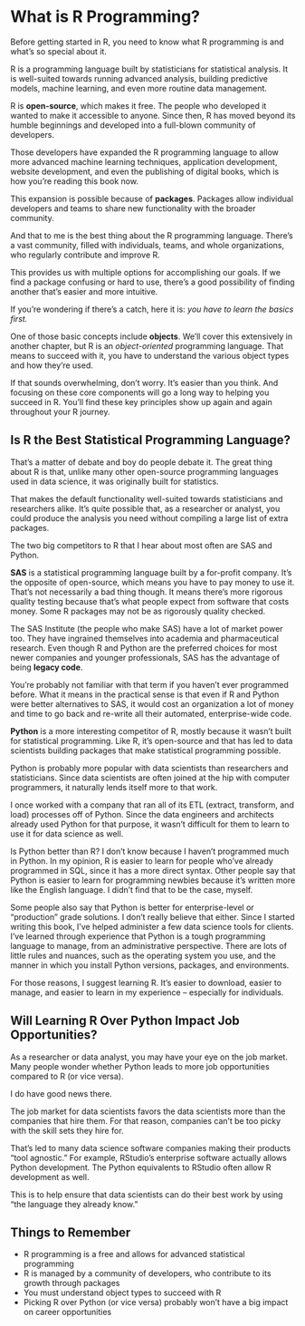 # What is R Programming? {#whatisr}

Before getting started in R, you need to know what R programming is and what's so special about it.

R is a programming language built by statisticians for statistical analysis. It is well-suited towards running advanced analysis, building predictive models, machine learning, and even more routine data management.

R is **open-source**, which makes it free. The people who developed it wanted to make it accessible to anyone. Since then, R has moved beyond its humble beginnings and developed into a full-blown community of developers.

Those developers have expanded the R programming language to allow more advanced machine learning techniques, application development, website development, and even the publishing of digital books, which is how you’re reading this book now.

This expansion is possible because of **packages**. Packages allow individual developers and teams to share new functionality with the broader community.

And that to me is the best thing about the R programming language. There’s a vast community, filled with individuals, teams, and whole organizations, who regularly contribute and improve R. 

This provides us with multiple options for accomplishing our goals. If we find a package confusing or hard to use, there's a good possibility of finding another that's easier and more intuitive.

If you’re wondering if there’s a catch, here it is: *you have to learn the basics first.*

One of those basic concepts include **objects**. We'll cover this extensively in another chapter, but R is an *object-oriented* programming language. That means to succeed with it, you have to understand the various object types and how they're used. 

If that sounds overwhelming, don't worry. It's easier than you think. And focusing on these core components will go a long way to helping you succeed in R. You'll find these key principles show up again and again throughout your R journey.

## Is R the Best Statistical Programming Language?

That’s a matter of debate and boy do people debate it. The great thing about R is that, unlike many other open-source programming languages used in data science, it was originally built for statistics.

That makes the default functionality well-suited towards statisticians and researchers alike. It's quite possible that, as a researcher or analyst, you could produce the analysis you need without compiling a large list of extra packages.

The two big competitors to R that I hear about most often are SAS and Python.

**SAS** is a statistical programming language built by a for-profit company. It’s the opposite of open-source, which means you have to pay money to use it. That’s not necessarily a bad thing though. It means there’s more rigorous quality testing because that’s what people expect from software that costs money. Some R packages may not be as rigorously quality checked.

The SAS Institute (the people who make SAS) have a lot of market power too. They have ingrained themselves into academia and pharmaceutical research. Even though R and Python are the preferred choices for most newer companies and younger professionals, SAS has the advantage of being **legacy code**.

You’re probably not familiar with that term if you haven’t ever programmed before. What it means in the practical sense is that even if R and Python were better alternatives to SAS, it would cost an organization a lot of money and time to go back and re-write all their automated, enterprise-wide code.

**Python** is a more interesting competitor of R, mostly because it wasn’t built for statistical programming. Like R, it’s open-source and that has led to data scientists building packages that make statistical programming possible.

Python is probably more popular with data scientists than researchers and statisticians. Since data scientists are often joined at the hip with computer programmers, it naturally lends itself more to that work.

I once worked with a company that ran all of its ETL (extract, transform, and load) processes off of Python. Since the data engineers and architects already used Python for that purpose, it wasn’t difficult for them to learn to use it for data science as well.

Is Python better than R? I don’t know because I haven’t programmed much in Python. In my opinion, R is easier to learn for people who’ve already programmed in SQL, since it has a more direct syntax. Other people say that Python is easier to learn for programming newbies because it’s written more like the English language. I didn’t find that to be the case, myself.

Some people also say that Python is better for enterprise-level or "production" grade solutions. I don't really believe that either. Since I started writing this book, I've helped administer a few data science tools for clients. I've learned through experience that Python is a tough programming language to manage, from an administrative perspective. There are lots of little rules and nuances, such as the operating system you use, and the manner in which you install Python versions, packages, and environments.

For those reasons, I suggest learning R. It's easier to download, easier to manage, and easier to learn in my experience  – especially for individuals.

## Will Learning R Over Python Impact Job Opportunities?

As a researcher or data analyst, you may have your eye on the job market. Many people wonder whether Python leads to more job opportunities compared to R (or vice versa).

I do have good news there.

The job market for data scientists favors the data scientists more than the companies that hire them. For that reason, companies can't be too picky with the skill sets they hire for.

That's led to many data science software companies making their products "tool agnostic." For example, RStudio's enterprise software actually allows Python development. The Python equivalents to RStudio often allow R development as well.

This is to help ensure that data scientists can do their best work by using "the language they already know."

## Things to Remember

* R programming is a free and allows for advanced statistical programming
* R is managed by a community of developers, who contribute to its growth through packages
* You must understand object types to succeed with R
* Picking R over Python (or vice versa) probably won't have a big impact on career opportunities
